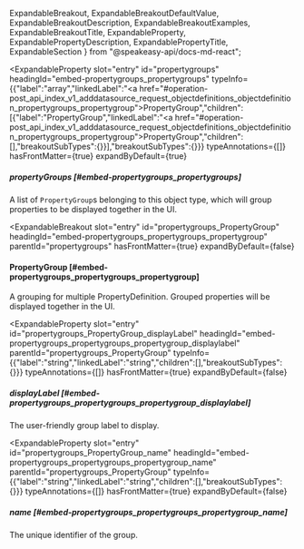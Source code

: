   ExpandableBreakout,
  ExpandableBreakoutDefaultValue,
  ExpandableBreakoutDescription,
  ExpandableBreakoutExamples,
  ExpandableBreakoutTitle,
  ExpandableProperty,
  ExpandablePropertyDescription,
  ExpandablePropertyTitle,
  ExpandableSection
} from "@speakeasy-api/docs-md-react";

<ExpandableSection>

<ExpandableProperty
  slot="entry"
  id="propertygroups"
  headingId="embed-propertygroups_propertygroups"
  typeInfo={{"label":"array","linkedLabel":"<a href=\"#operation-post_api_index_v1_adddatasource_request_objectdefinitions_objectdefinition_propertygroups_propertygroup\">PropertyGroup</a>","children":[{"label":"PropertyGroup","linkedLabel":"<a href=\"#operation-post_api_index_v1_adddatasource_request_objectdefinitions_objectdefinition_propertygroups_propertygroup\">PropertyGroup</a>","children":[],"breakoutSubTypes":{}}],"breakoutSubTypes":{}}}
  typeAnnotations={[]}
  hasFrontMatter={true}
  expandByDefault={true}
>

<ExpandablePropertyTitle slot="title">

##### propertyGroups [#embed-propertygroups_propertygroups]

</ExpandablePropertyTitle>

<ExpandablePropertyDescription slot="description">

A list of `PropertyGroup`s belonging to this object type, which will group properties to be displayed together in the UI.

</ExpandablePropertyDescription>

</ExpandableProperty>

<ExpandableBreakout
  slot="entry"
  id="propertygroups_PropertyGroup"
  headingId="embed-propertygroups_propertygroups_propertygroup"
  parentId="propertygroups"
  hasFrontMatter={true}
  expandByDefault={false}
>

<ExpandableBreakoutTitle slot="title">

#### PropertyGroup [#embed-propertygroups_propertygroups_propertygroup]

</ExpandableBreakoutTitle>

<ExpandableBreakoutDescription slot="description">

A grouping for multiple PropertyDefinition. Grouped properties will be displayed together in the UI.

</ExpandableBreakoutDescription>

<ExpandableBreakoutExamples slot="examples">

</ExpandableBreakoutExamples>

<ExpandableBreakoutDefaultValue slot="defaultValue">

</ExpandableBreakoutDefaultValue>

</ExpandableBreakout>

<ExpandableProperty
  slot="entry"
  id="propertygroups_PropertyGroup_displayLabel"
  headingId="embed-propertygroups_propertygroups_propertygroup_displaylabel"
  parentId="propertygroups_PropertyGroup"
  typeInfo={{"label":"string","linkedLabel":"string","children":[],"breakoutSubTypes":{}}}
  typeAnnotations={[]}
  hasFrontMatter={true}
  expandByDefault={false}
>

<ExpandablePropertyTitle slot="title">

##### displayLabel [#embed-propertygroups_propertygroups_propertygroup_displaylabel]

</ExpandablePropertyTitle>

<ExpandablePropertyDescription slot="description">

The user-friendly group label to display.

</ExpandablePropertyDescription>

</ExpandableProperty>

<ExpandableProperty
  slot="entry"
  id="propertygroups_PropertyGroup_name"
  headingId="embed-propertygroups_propertygroups_propertygroup_name"
  parentId="propertygroups_PropertyGroup"
  typeInfo={{"label":"string","linkedLabel":"string","children":[],"breakoutSubTypes":{}}}
  typeAnnotations={[]}
  hasFrontMatter={true}
  expandByDefault={false}
>

<ExpandablePropertyTitle slot="title">

##### name [#embed-propertygroups_propertygroups_propertygroup_name]

</ExpandablePropertyTitle>

<ExpandablePropertyDescription slot="description">

The unique identifier of the group.

</ExpandablePropertyDescription>

</ExpandableProperty>

</ExpandableSection>